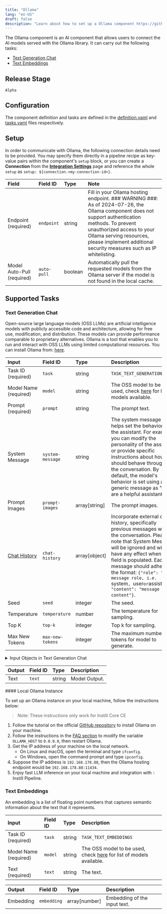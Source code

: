 ```yaml
---
title: "Ollama"
lang: "en-US"
draft: false
description: "Learn about how to set up a Ollama component https://github.com/instill-ai/instill-core"
---
```


The Ollama component is an AI component that allows users to connect the AI models served with the Ollama library.
It can carry out the following tasks:
- [Text Generation Chat](#text-generation-chat)
- [Text Embeddings](#text-embeddings)

## Release Stage

`Alpha`

## Configuration

The component definition and tasks are defined in the [definition.yaml](https://github.com/instill-ai/pipeline-backend/blob/main/pkg/component/ai/ollama/v0/config/definition.yaml) and [tasks.yaml](https://github.com/instill-ai/pipeline-backend/blob/main/pkg/component/ai/ollama/v0/config/tasks.yaml) files respectively.


## Setup


In order to communicate with Ollama, the following connection details need to be
provided. You may specify them directly in a pipeline recipe as key-value pairs
within the component's `setup` block, or you can create a **Connection** from
the [**Integration Settings**](https://docs.instill-ai.com/docs/set-up-component)
page and reference the whole `setup` as `setup:
${connection.<my-connection-id>}`.

<div class="markdown-col-no-wrap" data-col-1 data-col-2>

| Field | Field ID | Type | Note |
| :--- | :--- | :--- | :--- |
| Endpoint (required) | `endpoint` | string | Fill in your Ollama hosting endpoint. ### WARNING ###: As of 2024-07-26, the Ollama component does not support authentication methods. To prevent unauthorized access to your Ollama serving resources, please implement additional security measures such as IP whitelisting. |
| Model Auto-Pull (required) | `auto-pull` | boolean | Automatically pull the requested models from the Ollama server if the model is not found in the local cache. |
</div>



## Supported Tasks

### Text Generation Chat

Open-source large language models (OSS LLMs) are artificial intelligence models with publicly accessible code and architecture, allowing for free use, modification, and distribution. These models can provide performance comparable to proprietary alternatives. Ollama is a tool that enables you to run and interact with OSS LLMs using limited computational resources. You can install Ollama from: [here](https://ollama.com).

<div class="markdown-col-no-wrap" data-col-1 data-col-2>

| Input | Field ID | Type | Description |
| :--- | :--- | :--- | :--- |
| Task ID (required) | `task` | string | `TASK_TEXT_GENERATION_CHAT` |
| Model Name (required) | `model` | string | The OSS model to be used, check [here](https://ollama.com/library) for list of models available. |
| Prompt (required) | `prompt` | string | The prompt text. |
| System Message | `system-message` | string | The system message helps set the behavior of the assistant. For example, you can modify the personality of the assistant or provide specific instructions about how it should behave throughout the conversation. By default, the model's behavior is set using a generic message as "You are a helpful assistant.". |
| Prompt Images | `prompt-images` | array[string] | The prompt images. |
| [Chat History](#text-generation-chat-chat-history) | `chat-history` | array[object] | Incorporate external chat history, specifically previous messages within the conversation. Please note that System Message will be ignored and will not have any effect when this field is populated. Each message should adhere to the format: `{"role": "The message role, i.e. `system`, `user` or `assistant`", "content": "message content"}`. |
| Seed | `seed` | integer | The seed. |
| Temperature | `temperature` | number | The temperature for sampling. |
| Top K | `top-k` | integer | Top k for sampling. |
| Max New Tokens | `max-new-tokens` | integer | The maximum number of tokens for model to generate. |

</div>
<details>
<summary> Input Objects in Text Generation Chat</summary>

<h4 id="text-generation-chat-chat-history">Chat History</h4>

Incorporate external chat history, specifically previous messages within the conversation. Please note that System Message will be ignored and will not have any effect when this field is populated. Each message should adhere to the format: `{"role": "The message role, i.e. `system`, `user` or `assistant`", "content": "message content"}`.


<div class="markdown-col-no-wrap" data-col-1 data-col-2>

| Field | Field ID | Type | Note |
| :--- | :--- | :--- | :--- |
| [Content](#text-generation-chat-content) | `content` | array | The message content. |
| Role | `role` | string | The message role, i.e. 'system', 'user' or 'assistant'. |
</div>
<h4 id="text-generation-chat-content">Content</h4>

The message content.


<div class="markdown-col-no-wrap" data-col-1 data-col-2>

| Field | Field ID | Type | Note |
| :--- | :--- | :--- | :--- |
| [Image URL](#text-generation-chat-image-url) | `image-url` | object | The image URL. |
| Text | `text` | string | The text content. |
| Type | `type` | string | The type of the content part. <br/><details><summary><strong>Enum values</strong></summary><ul><li>`text`</li><li>`image_url`</li></ul></details> |
</div>
<h4 id="text-generation-chat-image-url">Image URL</h4>

The image URL.


<div class="markdown-col-no-wrap" data-col-1 data-col-2>

| Field | Field ID | Type | Note |
| :--- | :--- | :--- | :--- |
| URL | `url` | string | Either a URL of the image or the base64 encoded image data. |
</div>
</details>

<div class="markdown-col-no-wrap" data-col-1 data-col-2>

| Output | Field ID | Type | Description |
| :--- | :--- | :--- | :--- |
| Text | `text` | string | Model Output. |

</div>
#### Local Ollama Instance

To set up an Ollama instance on your local machine, follow the instructions below:

> Note: These instructions only work for Instill Core CE

1. Follow the tutorial on the official [GitHub repository](https://github.com/ollama/ollama) to install Ollama on your machine.
2. Follow the instructions in the [FAQ section](https://github.com/ollama/ollama/blob/main/docs/faq.md) to modify the variable `OLLAMA_HOST` to `0.0.0.0`, then restart Ollama.
3. Get the IP address of your machine on the local network.
    - On Linux and macOS, open the terminal and type `ifconfig`.
    - On Windows, open the command prompt and type `ipconfig`.
4. Suppose the IP address is `192.168.178.88`, then the Ollama hosting endpoint would be `192.168.178.88:11434`.
5. Enjoy fast LLM inference on your local machine and integration with 💧 Instill Pipeline.

### Text Embeddings

An embedding is a list of floating point numbers that captures semantic information about the text that it represents.

<div class="markdown-col-no-wrap" data-col-1 data-col-2>

| Input | Field ID | Type | Description |
| :--- | :--- | :--- | :--- |
| Task ID (required) | `task` | string | `TASK_TEXT_EMBEDDINGS` |
| Model Name (required) | `model` | string | The OSS model to be used, check [here](https://ollama.com/library) for list of models available. |
| Text (required) | `text` | string | The text. |

</div>


<div class="markdown-col-no-wrap" data-col-1 data-col-2>

| Output | Field ID | Type | Description |
| :--- | :--- | :--- | :--- |
| Embedding | `embedding` | array[number] | Embedding of the input text. |

</div>
